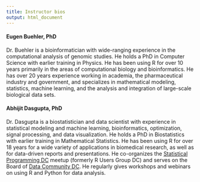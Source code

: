 ```yaml
---
title: Instructor bios
output: html_document
---
```


#### Eugen Buehler, PhD

Dr. Buehler is a bioinformatician with wide-ranging experience in the computational analysis
of genomic studies. He holds a PhD in Computer Science with earlier training in Physics. He
has been using R for over 10 years primarily in the areas of computational biology and 
bioinformatics. He has over 20 years experience working in academia, the pharmaceutical
industry and government, and specializes in mathematical modeling, statistics, machine 
learning, and the analysis and integration of large-scale biological data sets. 

#### Abhijit Dasgupta, PhD

Dr. Dasgupta is a biostatistician and data scientist with experience in statistical 
modeling and machine learning, bioinformatics, optimization, signal processing, and 
data visualization. He holds a PhD in Biostatistics with earlier training in Mathematical
Statistics. He has been using R for over 18 years for a wide variety of applications in biomedical 
research, as well as for data-driven reports and presentations. He co-organizes
the [Statistical Programming DC](http://www.meetup.com/stats-prog-dc) meetup (formerly R Users Group DC)
and serves on the Board of [Data Community DC](http://www.datacommunitydc.org). He 
regularly gives workshops and webinars on using R and Python for data analysis. 